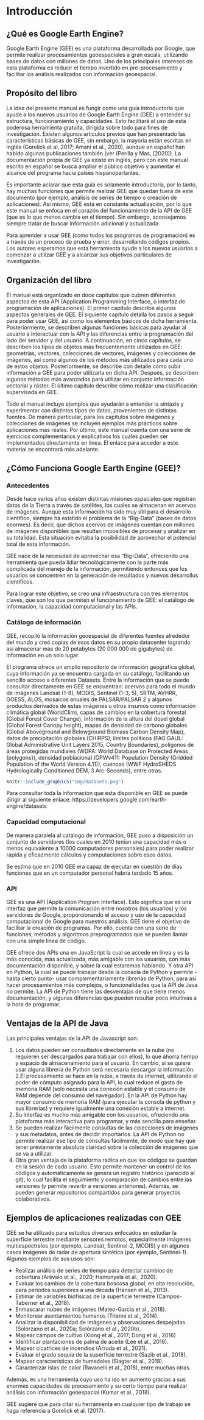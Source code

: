\newpage
\mainmatter
# Introducción

## ¿Qué es Google Earth Engine?

Google Earth Engine (GEE) es una plataforma desarrollada por Google, que permite realizar procesamientos geoespaciales a gran escala, utilizando bases de datos con millones de datos. Uno de los principales intereses de esta plataforma es reducir el tiempo invertido en pre-procesamiento y facilitar los análisis realizados con información geoespacial.

## Propósito del libro

La idea del presente manual es fungir como una guía introductoria que ayude a los nuevos usuarios de Google Earth Engine (GEE) a entender su estructura, funcionamiento y capacidades. Esto facilitará el uso de esta poderosa herramienta gratuita, dirigida sobre todo para fines de investigación. Existen algunos artículos previos que han presentado las características básicas de GEE, sin embargo, la mayoría están escritas en inglés (Gorelick et al, 2017; Amani et al., 2020), aunque en español han habido algunas publicaciones también (ver (Perilla y Mas, [2020]). La documentación propia de GEE ya existe en inglés, pero con este manual escrito en español se busca ampliar el público objetivo y aumentar el alcance del programa hacia países hispanoparlantes. 

Es importante aclarar que esta guía es solamente introductoria, por lo tanto, hay muchas funciones que permite realizar  GEE que quedan fuera de este documento (por ejemplo, análisis de series de tiempo o creación de aplicaciones). Así mismo, GEE está en constante actualización, por lo que este manual se enfoca en el corazón del funcionamiento de la API de GEE (que es lo que menos cambia en el tiempo). Sin embargo, aconsejamos siempre tratar de buscar información adicional y actualizada.

Para aprender a usar GEE (como todos los programas de programación) es a través de un proceso de prueba y error, desarrollando códigos propios. Los autores esperamos que esta herramienta ayude a los nuevos usuarios a comenzar a utilizar GEE y a alcanzar sus objetivos particulares de investigación.

## Organización del libro

El manual está organizado en doce capítulos que cubren diferentes aspectos de esta API (Application Programming Interface, o interfaz de programación de aplicaciones). El primer capítulo describe algunos aspectos generales de GEE. El siguiente capítulo detalla los pasos a seguir para poder usar GEE, así como los elementos básicos de dicha herramienta. Posteriormente, se describen algunas funciones básicas para ayudar al usuario a interactuar con la API y las diferencias entre la programación del lado del servidor y del usuario. 
A continuación, en cinco capítulos, se describen los tipos de objetos más frecuentemente utilizados en GEE: geometrías, vectores, colecciones de vectores, imágenes y colecciones de imágenes, así como algunos de los métodos más utilizados para cada uno de estos objetos. Posteriormente, se describe con detalle cómo subir información a GEE para poder utilizarla en dicha API. Después, se describen algunos métodos más avanzados para utilizar en conjunto información vectorial y ráster. El último capítulo describe cómo realizar una clasificación supervisada en GEE. 

Todo el manual incluye ejemplos que ayudarán a entender la sintaxis y experimentar con distintos tipos de datos, provenientes de distintas fuentes. De manera particular, para los capítulos sobre imágenes y colecciones de imágenes se incluyen ejemplos más prácticos sobre aplicaciones más reales. Por último, este manual cuenta con una serie de ejercicios complementarios y explicativos los cuales pueden ser implementados directamente en línea. El enlace para acceder a este material se encontrará más adelante.

## ¿Cómo Funciona Google Earth Engine (GEE)?

### Antecedentes

Desde hace varios años existen distintas misiones espaciales que registran datos de la Tierra a través de satélites, los cuales se almacenan en acervos de imágenes. Aunque esta información ha sido muy útil para el desarrollo científico, siempre ha existido el problema de la “Big-Data” (bases de datos enormes). Es decir, que dichos acervos de imágenes cuentan con millones de imágenes disponibles que resultan imposibles de procesar y analizar en su totalidad. Esta situación evitaba la posibilidad de aprovechar el potencial total de esta información.

GEE nace de la necesidad de aprovechar esa “Big-Data”, ofreciendo una herramienta que pueda lidiar tecnológicamente con la parte más complicada del manejo de la información, permitiendo entonces que los usuarios se concentren en la generación de resultados y nuevos desarrollos científicos.

Para lograr este objetivo, se creó una infraestructura con tres elementos claves, que son los que permiten el funcionamiento de GEE: el catálogo de información, la capacidad computacional y las APIs.


### Catálogo de información

GEE, recopiló la información geoespacial de diferentes fuentes alrededor del mundo y creó copias de esos datos en su propio datacenter logrando así almacenar más de 20 petabytes (20 000 000 de gigabytes) de información en un solo lugar.

El programa ofrece un amplio repositorio de información geográfica global, cuya información ya se encuentra cargada en su catálogo, facilitando un sencillo acceso a diferentes Datasets. Entre la información que se puede consultar directamente en GEE se encuentran: acervos para todo el mundo de imágenes Landsat (1-8), MODIS, Sentinel (1-3, 5), SRTM, AVHRR, GOESS, ALOS, mosaicos anuales de PALSAR/PALSAR 2 y algunos productos derivados de estas imágenes u otros insumos como información climática global (WorldClim), capas de cambios en la cobertura forestal (Global Forest Cover Change), información de la altura del dosel global (Global Forest Canopy height), mapas de densidad de carbono globales (Global Aboveground and Belowground Biomass Carbon Density Map), datos de precipitación globales (CHIRPS), límites políticos (FAO GAUL: Global Administrative Unit Layers 2015, Country Boundaries), polígonos de áreas protegidas mundiales (WDPA: World Database on Protected Areas (polygons)), densidad poblacional (GPWv411: Population Density (Gridded Population of the World Version 4.11)), cuencas (WWF HydroSHEDS Hydrologically Conditioned DEM, 3 Arc-Seconds), entre otras.

```r
knitr::include_graphics("Img/Datasets.png")
```

:::: {.bluebox2 data-latex=""}
::: {.awesomeblock data-latex="{5pt}{\faLightbulb}{darkblue}"}
Para consultar toda la información que esta disponible en GEE se puede dirigir al siguiente enlace: https://developers.google.com/earth-engine/datasets
:::
::::

### Capacidad computacional

De manera paralela al catálogo de información, GEE puso a disposición un conjunto de servidores (los cuales en 2010 tenían una capacidad más o menos equivalente a 10000 computadores personales) para poder realizar rápida y eficazmente cálculos y computaciones sobre esos datos.

:::: {.bluebox2 data-latex=""}
::: {.awesomeblock data-latex="{5pt}{\faLightbulb}{darkblue}"}
Se estima que en 2010 GEE era capaz de ejecutar en cuestión de días funciones que en un computador personal habría tardado 15 años.
:::
::::

### API

GEE es una API (Application Program Interface). Esto significa que es una interfaz que permite la comunicación entre nosotros (los usuarios) y los servidores de Google, proporcionando el acceso y uso de la capacidad computacional de Google para nuestros análisis. GEE tiene el objetivo de facilitar la creación de programas. Por ello, cuenta con una serie de funciones, métodos y algoritmos preprogramados que se pueden llamar con una simple línea de código.

GEE ofrece dos APIs una en JavaScript la cual se accede en línea y es la más conocida, más actualizada, más amigable con los usuarios, con más documentación disponible, y sobre la cual estaremos hablando. Y otra API en Python, la cual se puede trabajar desde la consola de Python y permite -hasta cierto punto- usar complementariamente librerías de Python, para así hacer procesamientos más complejos, o funcionalidades que la API de Java no permite. La API de Python tiene las desventajas de que tiene menos documentación, y  algunas diferencias que pueden resultar poco intuitivas a la hora de programar.

## Ventajas de la API de Java

Las principales ventajas de la API de Javascript son: 

1. Los datos pueden ser consultados directamente en la nube (no requieren ser descargados para trabajar con ellos), lo que ahorra tiempo y espacio de almacenamiento para el usuario. En cambio, si se quiere usar alguna librería de Python será necesaria descargar la información.
2.El procesamiento se hace en la nube, a través de internet, utilizando el poder de cómputo asignado para la API, lo cual reduce el gasto de memoria RAM (solo necesita una conexión estable y el consumo de RAM depende del consumo del navegador). En la API de Python hay mayor consumo de memoria RAM (para ejecutar la consola de python y sus librerías) y requiere igualmente una conexión estable a internet.
3. Su interfaz es mucho más amigable con los usuarios, ofreciendo una plataforma más interactiva para programar, y más sencilla para enseñar.
4. Se pueden realizar fácilmente consultas de las colecciones de imágenes y sus metadatos, antes de decidir importarlos. La API de Python no permite realizar ese tipo de consultas fácilmente, de modo que hay que tener previamente absoluta claridad sobre la colección de imágenes que se va a utilizar.
5. Otra gran ventaja de la plataforma radica en que los códigos se guardan en la sesión de cada usuario. Esto permite mantener un control de los códigos y automáticamente se genera un registro histórico (parecido al git), lo cual facilita el seguimiento y comparación de cambios entre las versiones (y permite revertir a versiones anteriores). Además, se pueden generar repositorios compartidos para generar proyectos colaborativos.

## Ejemplos de aplicaciones realizadas con GEE

GEE  se ha utilizado para estudios diversos enfocados en estudiar la superficie terrestre mediante sensores remotos, especialmente imágenes multiespectrales (por ejemplo, Landsat, Sentinel-2, MODIS) y en algunos casos imágenes de radar de apertura sintética (por ejemplo, Sentinel-1). Algunos ejemplos de sus usos son:

* Realizar análisis de series de tiempo para detectar cambios de cobertura (Arévalo et al., 2020; Hamunyela et al., 2020).
* Evaluar los cambios de la cobertura boscosa global, en alta resolución, para periodos superiores a una década (Hansen et al., 2013).
* Estimar de variables biofísicas de la superficie terrestre (Campos-Taberner et al., 2018).
* Enmascarar nubes de imágenes (Mateo-García et al., 2018).
* Monitorear asentamientos humanos (Trianni et al., 2014).
* Analizar la disponibilidad de imágenes y observaciones despejadas (Solórzano et al., 2020a; Solórzano et al., 2020b).
* Mapear campos de cultivo (Xiong et al., 2017; Dong et al., 2016)
* Identificar plantaciones de palma de aceite (Lee et al., 2016).
* Mapear cicatrices de incendios (Arruda et al., 2021).
* Evaluar el grado sequía de la superficie terrestre (Sazib et al., 2018).
* Mapear características de humedales (Slagter et al., 2018).
* Caracterizar islas de calor (Ravanelli et al., 2018), entre muchas otras. 

Además, es una herramienta cuyo uso ha ido en aumento gracias a sus enormes capacidades de procesamiento y su corto tiempo para realizar análisis con información geoespacial (Kumar et al., 2018).

:::: {.bluebox2 data-latex=""}
::: {.awesomeblock data-latex="{5pt}{\faLightbulb}{darkblue}"}
GEE sugiere que para citar su herramienta en cualquier tipo de trabajo se haga referencia a Gorelick et al. (2017).
:::
::::

